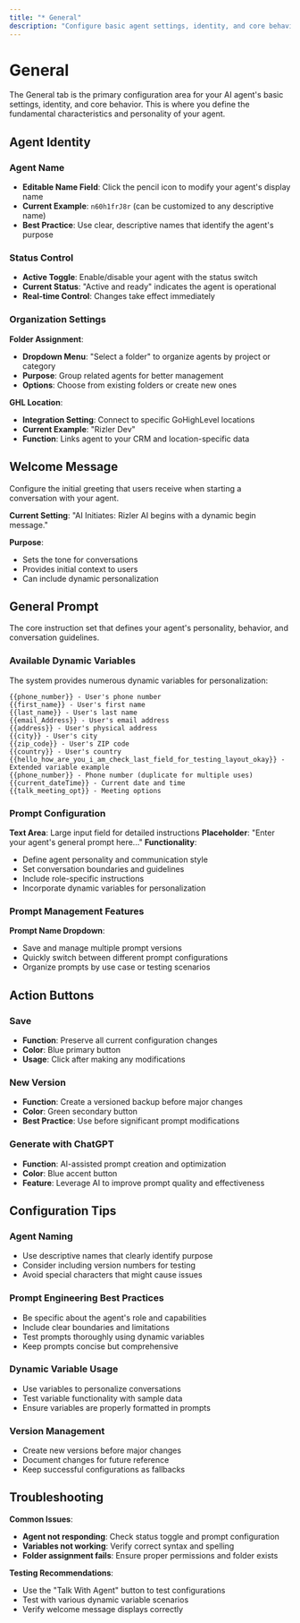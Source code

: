 ```yaml
---
title: "* General"
description: "Configure basic agent settings, identity, and core behavior prompts"
---
```


# General

The General tab is the primary configuration area for your AI agent's basic settings, identity, and core behavior. This is where you define the fundamental characteristics and personality of your agent.

## Agent Identity

### Agent Name
- **Editable Name Field**: Click the pencil icon to modify your agent's display name
- **Current Example**: `n60h1frJ8r` (can be customized to any descriptive name)
- **Best Practice**: Use clear, descriptive names that identify the agent's purpose

### Status Control
- **Active Toggle**: Enable/disable your agent with the status switch
- **Current Status**: "Active and ready" indicates the agent is operational
- **Real-time Control**: Changes take effect immediately

### Organization Settings

**Folder Assignment**:
- **Dropdown Menu**: "Select a folder" to organize agents by project or category
- **Purpose**: Group related agents for better management
- **Options**: Choose from existing folders or create new ones

**GHL Location**:
- **Integration Setting**: Connect to specific GoHighLevel locations
- **Current Example**: "Rizler Dev" 
- **Function**: Links agent to your CRM and location-specific data

## Welcome Message

Configure the initial greeting that users receive when starting a conversation with your agent.

**Current Setting**: "AI Initiates: Rizler AI begins with a dynamic begin message."

**Purpose**: 
- Sets the tone for conversations
- Provides initial context to users
- Can include dynamic personalization

## General Prompt

The core instruction set that defines your agent's personality, behavior, and conversation guidelines.

### Available Dynamic Variables

The system provides numerous dynamic variables for personalization:

```
{{phone_number}} - User's phone number
{{first_name}} - User's first name  
{{last_name}} - User's last name
{{email_Address}} - User's email address
{{address}} - User's physical address
{{city}} - User's city
{{zip_code}} - User's ZIP code
{{country}} - User's country
{{hello_how_are_you_i_am_check_last_field_for_testing_layout_okay}} - Extended variable example
{{phone_number}} - Phone number (duplicate for multiple uses)
{{current_dateTime}} - Current date and time
{{talk_meeting_opt}} - Meeting options
```

### Prompt Configuration

**Text Area**: Large input field for detailed instructions
**Placeholder**: "Enter your agent's general prompt here..."
**Functionality**: 
- Define agent personality and communication style
- Set conversation boundaries and guidelines
- Include role-specific instructions
- Incorporate dynamic variables for personalization

### Prompt Management Features

**Prompt Name Dropdown**: 
- Save and manage multiple prompt versions
- Quickly switch between different prompt configurations
- Organize prompts by use case or testing scenarios

## Action Buttons

### Save
- **Function**: Preserve all current configuration changes
- **Color**: Blue primary button
- **Usage**: Click after making any modifications

### New Version
- **Function**: Create a versioned backup before major changes
- **Color**: Green secondary button  
- **Best Practice**: Use before significant prompt modifications

### Generate with ChatGPT
- **Function**: AI-assisted prompt creation and optimization
- **Color**: Blue accent button
- **Feature**: Leverage AI to improve prompt quality and effectiveness

## Configuration Tips

### Agent Naming
- Use descriptive names that clearly identify purpose
- Consider including version numbers for testing
- Avoid special characters that might cause issues

### Prompt Engineering Best Practices
- Be specific about the agent's role and capabilities
- Include clear boundaries and limitations
- Test prompts thoroughly using dynamic variables
- Keep prompts concise but comprehensive

### Dynamic Variable Usage
- Use variables to personalize conversations
- Test variable functionality with sample data
- Ensure variables are properly formatted in prompts

### Version Management
- Create new versions before major changes
- Document changes for future reference
- Keep successful configurations as fallbacks

## Troubleshooting

**Common Issues**:
- **Agent not responding**: Check status toggle and prompt configuration
- **Variables not working**: Verify correct syntax and spelling
- **Folder assignment fails**: Ensure proper permissions and folder exists

**Testing Recommendations**:
- Use the "Talk With Agent" button to test configurations
- Test with various dynamic variable scenarios
- Verify welcome message displays correctly 